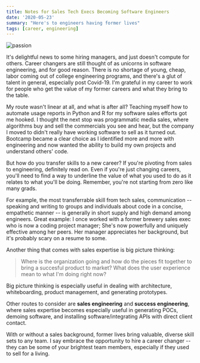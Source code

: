 ```yaml
---
title: Notes for Sales Tech Execs Becoming Software Engineers
date: '2020-05-23'
summary: "Here's to engineers having former lives"
tags: [career, engineering]
---
```


![passion](/static/images/ian-schneider-unsplash.jpg)

It's delightful news to some hiring managers, and just doesn't compute for others. Career changers are still thought of as unicorns in software engineering, and for good reason. There is no shortage of young, cheap, labor coming out of college engineering programs, and there's a glut of talent in general, especially post Covid-19. I'm grateful in my career to work for people who get the value of my former careers and what they bring to the table.

My route wasn't linear at all, and what is after all? Teaching myself how to automate usage reports in Python and R for my software sales efforts got me hooked. I thought the next stop was programmatic media sales, where algorithms buy and sell the commercials you see and hear, but the company I moved to didn't really have working software to sell as it turned out. Bootcamp became a clear choice as I identified more and more with engineering and now wanted the ability to build my own projects and understand others' code.

But how do you transfer skills to a new career? If you're pivoting from sales to engineering, definitely read on. Even if you're just changing careers, you'll need to find a way to underline the value of what you used to do as it relates to what you'll be doing. Remember, you're not starting from zero like many grads.

For example, the most transferrable skill from tech sales, communication -- speaking and writing to groups and individuals about code in a concise, empathetic manner -- is generally in short supply and high demand among engineers. Great example: I once worked with a former brewery sales exec who is now a coding project manager; She's now powerfully and uniquely effective among her peers. Her manager appreciates her background, but it's probably scary on a resume to some.

Another thing that comes with sales expertise is big picture thinking:

> Where is the organization going and how do the pieces fit together to bring a succesful product to market?
> What does the user experience mean to what I'm doing right now?

Big picture thinking is especially useful in dealing with architecture, whiteboarding, product management, and generating prototypes.

Other routes to consider are **sales engineering** and **success engineering**, where sales expertise becomes especially useful in generating POCs, demoing software, and installing software/integrating APIs with direct client contact.

With or without a sales background, former lives bring valuable, diverse skill sets to any team. I say embrace the opportunity to hire a career changer -- they can be some of your brightest team members, especially if they used to sell for a living.
